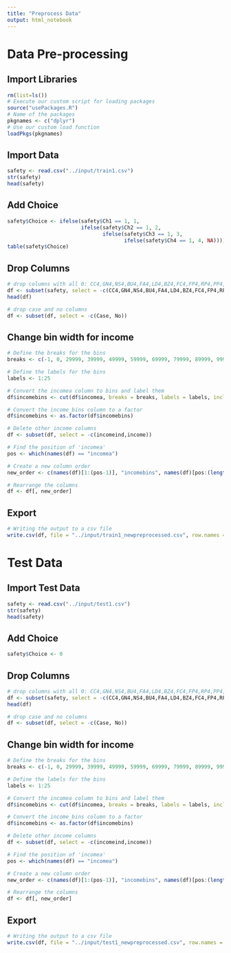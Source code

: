 ```yaml
---
title: "Preprocess Data"
output: html_notebook
---
```


# Data Pre-processing
## Import Libraries
```r
rm(list=ls())
# Execute our custom script for loading packages
source("usePackages.R")
# Name of the packages 
pkgnames <- c("dplyr")
# Use our custom load function
loadPkgs(pkgnames)
```

## Import Data
```r
safety <- read.csv("../input/train1.csv")
str(safety)
head(safety)
```

## Add Choice
```r
safety$Choice <- ifelse(safety$Ch1 == 1, 1,
                        ifelse(safety$Ch2 == 1, 2,
                               ifelse(safety$Ch3 == 1, 3,
                                      ifelse(safety$Ch4 == 1, 4, NA))))
table(safety$Choice)
```

## Drop Columns
```r
# drop columns with all 0: CC4,GN4,NS4,BU4,FA4,LD4,BZ4,FC4,FP4,RP4,PP4,KA4,SC4,TS4,NV4,MA4,LB4,AF4,HU4,Price4
df <- subset(safety, select = -c(CC4,GN4,NS4,BU4,FA4,LD4,BZ4,FC4,FP4,RP4,PP4,KA4,SC4,TS4,NV4,MA4,LB4,AF4,HU4,Price4,Ch1,Ch2,Ch3,Ch4))
head(df)

# drop case and no columns
df <- subset(df, select = -c(Case, No))
```

## Change bin width for income
```r
# Define the breaks for the bins
breaks <- c(-1, 0, 29999, 39999, 49999, 59999, 69999, 79999, 89999, 99999, 109999, 119999, 129999, 139999, 149999, 159999, 169999, 179999, 189999, 199999, 219999, 239999, 259999, 279999, 299999, Inf)

# Define the labels for the bins
labels <- 1:25

# Convert the incomea column to bins and label them
df$incomebins <- cut(df$incomea, breaks = breaks, labels = labels, include.lowest = TRUE)

# Convert the income_bins column to a factor
df$incomebins <- as.factor(df$incomebins)

# Delete other income columns
df <- subset(df, select = -c(incomeind,income))
```

```r
# Find the position of 'incomea'
pos <- which(names(df) == "incomea")

# Create a new column order
new_order <- c(names(df)[1:(pos-1)], "incomebins", names(df)[pos:(length(df)-1)])

# Rearrange the columns
df <- df[, new_order]
```

## Export
```r
# Writing the output to a csv file
write.csv(df, file = "../input/train1_newpreprocessed.csv", row.names = FALSE)
```

# Test Data
## Import Test Data
```r
safety <- read.csv("../input/test1.csv")
str(safety)
head(safety)
```
## Add Choice
```r
safety$Choice <- 0
```

## Drop Columns
```r
# drop columns with all 0: CC4,GN4,NS4,BU4,FA4,LD4,BZ4,FC4,FP4,RP4,PP4,KA4,SC4,TS4,NV4,MA4,LB4,AF4,HU4,Price4
df <- subset(safety, select = -c(CC4,GN4,NS4,BU4,FA4,LD4,BZ4,FC4,FP4,RP4,PP4,KA4,SC4,TS4,NV4,MA4,LB4,AF4,HU4,Price4,Ch1,Ch2,Ch3,Ch4))
head(df)

# drop case and no columns
df <- subset(df, select = -c(Case, No))
```

## Change bin width for income
```r
# Define the breaks for the bins
breaks <- c(-1, 0, 29999, 39999, 49999, 59999, 69999, 79999, 89999, 99999, 109999, 119999, 129999, 139999, 149999, 159999, 169999, 179999, 189999, 199999, 219999, 239999, 259999, 279999, 299999, Inf)

# Define the labels for the bins
labels <- 1:25

# Convert the incomea column to bins and label them
df$incomebins <- cut(df$incomea, breaks = breaks, labels = labels, include.lowest = TRUE)

# Convert the income_bins column to a factor
df$incomebins <- as.factor(df$incomebins)

# Delete other income columns
df <- subset(df, select = -c(incomeind,income))
```

```r
# Find the position of 'incomea'
pos <- which(names(df) == "incomea")

# Create a new column order
new_order <- c(names(df)[1:(pos-1)], "incomebins", names(df)[pos:(length(df)-1)])

# Rearrange the columns
df <- df[, new_order]
```

## Export
```r
# Writing the output to a csv file
write.csv(df, file = "../input/test1_newpreprocessed.csv", row.names = FALSE)
```
